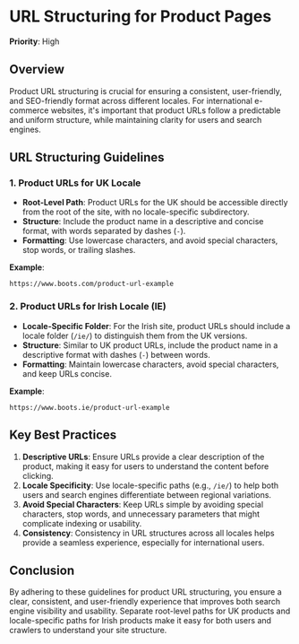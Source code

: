 
# URL Structuring for Product Pages

**Priority**: High

## Overview

Product URL structuring is crucial for ensuring a consistent, user-friendly, and SEO-friendly format across different locales. For international e-commerce websites, it's important that product URLs follow a predictable and uniform structure, while maintaining clarity for users and search engines.

## URL Structuring Guidelines

### 1. Product URLs for UK Locale

- **Root-Level Path**: Product URLs for the UK should be accessible directly from the root of the site, with no locale-specific subdirectory.
- **Structure**: Include the product name in a descriptive and concise format, with words separated by dashes (`-`).
- **Formatting**: Use lowercase characters, and avoid special characters, stop words, or trailing slashes.

**Example**:
```
https://www.boots.com/product-url-example
```

### 2. Product URLs for Irish Locale (IE)

- **Locale-Specific Folder**: For the Irish site, product URLs should include a locale folder (`/ie/`) to distinguish them from the UK versions.
- **Structure**: Similar to UK product URLs, include the product name in a descriptive format with dashes (`-`) between words.
- **Formatting**: Maintain lowercase characters, avoid special characters, and keep URLs concise.

**Example**:
```
https://www.boots.ie/product-url-example
```

## Key Best Practices

1. **Descriptive URLs**: Ensure URLs provide a clear description of the product, making it easy for users to understand the content before clicking.
2. **Locale Specificity**: Use locale-specific paths (e.g., `/ie/`) to help both users and search engines differentiate between regional variations.
3. **Avoid Special Characters**: Keep URLs simple by avoiding special characters, stop words, and unnecessary parameters that might complicate indexing or usability.
4. **Consistency**: Consistency in URL structures across all locales helps provide a seamless experience, especially for international users.

## Conclusion

By adhering to these guidelines for product URL structuring, you ensure a clear, consistent, and user-friendly experience that improves both search engine visibility and usability. Separate root-level paths for UK products and locale-specific paths for Irish products make it easy for both users and crawlers to understand your site structure.
